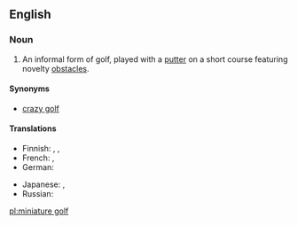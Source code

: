 ==English==

===Noun===
{{wikipedia}}
{{en-noun|head=[[miniature]] [[golf]]|-}}

# {{context|golf}} An informal form of golf, played with a [[putter]] on a short course featuring novelty [[obstacle]]s.

====Synonyms====
* [[crazy golf]]

====Translations====
{{trans-top|informal form of golf}}
* Finnish: {{t-|fi|minigolf}}, {{t-|fi|pienoisgolf}}, {{t-|fi|ratagolf}}
* French: {{t+|fr|minigolf|m}}, {{t-|fr|golf miniature|m}}
* German: {{t+|de|Minigolf|n}}
{{trans-mid}}
* Japanese: {{t-|ja|パターゴルフ|tr=patāgorufu|sc=Jpan}}, {{t-|ja|ミニゴルフ|tr=minigorufu|sc=Jpan}}
* Russian: {{t-|ru|минигольф|m|tr=minigólʹf|sc=Cyrl}}
{{trans-bottom}}

[[pl:miniature golf]]